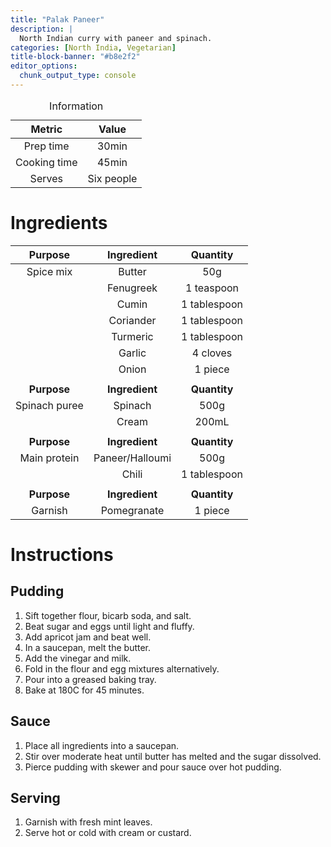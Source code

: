 ```yaml
---
title: "Palak Paneer"
description: |
  North Indian curry with paneer and spinach.
categories: [North India, Vegetarian]
title-block-banner: "#b8e2f2"
editor_options: 
  chunk_output_type: console
---
```


|    Metric    |   Value    |
|:------------:|:----------:|
|  Prep time   |   30min    |
| Cooking time |   45min    |
|    Serves    | Six people |

: Information

# Ingredients

|  **Purpose**  | **Ingredient**  | **Quantity** |
|:-------------:|:---------------:|:------------:|
|   Spice mix   |     Butter      |     50g      |
|               |    Fenugreek    |  1 teaspoon  |
|               |      Cumin      | 1 tablespoon |
|               |    Coriander    | 1 tablespoon |
|               |    Turmeric     | 1 tablespoon |
|               |     Garlic      |   4 cloves   |
|               |      Onion      |   1 piece    |
|               |                 |              |
|  **Purpose**  | **Ingredient**  | **Quantity** |
| Spinach puree |     Spinach     |     500g     |
|               |      Cream      |    200mL     |
|               |                 |              |
|  **Purpose**  | **Ingredient**  | **Quantity** |
| Main protein  | Paneer/Halloumi |     500g     |
|               |      Chili      | 1 tablespoon |
|               |                 |              |
|  **Purpose**  | **Ingredient**  | **Quantity** |
|    Garnish    |   Pomegranate   |   1 piece    |

# Instructions

## Pudding

1.  Sift together flour, bicarb soda, and salt.
2.  Beat sugar and eggs until light and fluffy.
3.  Add apricot jam and beat well.
4.  In a saucepan, melt the butter.
5.  Add the vinegar and milk.
6.  Fold in the flour and egg mixtures alternatively.
7.  Pour into a greased baking tray.
8.  Bake at 180C for 45 minutes.

## Sauce

1.  Place all ingredients into a saucepan.
2.  Stir over moderate heat until butter has melted and the sugar dissolved.
3.  Pierce pudding with skewer and pour sauce over hot pudding.

## Serving

1.  Garnish with fresh mint leaves.
2.  Serve hot or cold with cream or custard.
